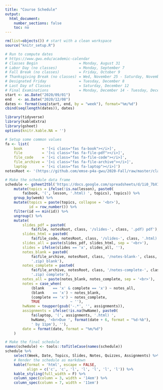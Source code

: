 ```yaml
---
title: "Course Schedule"
output:
  html_document:
    number_sections: false
    toc: no
---
```


```r
rm(list=objects()) # start with a clean workspace
source("knitr_setup.R")
```

```r
# Run to compute dates
# https://www.gwu.edu/academic-calendar
# Classes Begin                   = Monday, August 31
# Labor Day (no classes)          = Monday, September 7
# Fall Break (no classes)         = Friday, October 9
# Thanksgiving Break (no classes) = Wed, November 25 - Saturday, November 28
# Designated Friday               = Tuesday, December 8
# Last Day of Classes             = Saturday, December 12
# Final Examinations              = Monday, December 14 - Tuesday, December 22
start <- as.Date("2020/09/01")
end   <- as.Date("2020/12/08")
dates <- format(seq(start, end, by = "week"), format="%m/%d")
cbind(seq(length(dates)), dates)
```

```r
library(tidyverse)
library(kableExtra)
library(gsheet)
options(knitr.kable.NA = '')

# Setup some common values
fa <- list(
    book         = '[<i class="fas fa-book"></i>]',
    file         = '[<i class="fas fa-file-pdf"></i>]',
    file_code    = '[<i class="fas fa-file-code"></i>]',
    file_archive = '[<i class="fas fa-file-archive"></i>]',
    laptop       = '[<i class="fas fa-laptop"></i>]')
notesRoot <- '(https://github.com/emse-p4a-gwu/2020-Fall/raw/master/class/'

# Make the schedule data frame
schedule <- gsheet2tbl('https://docs.google.com/spreadsheets/d/1i0_7bX1rzy9YC7sSNEDmqgwzQW_VC5DVqr0yqPVpoIQ/edit?usp=sharing') %>%
    mutate(topics = ifelse(!is.na(lesson), paste0(
        fa$book, '(', lesson, '.html) ', topics), topics)) %>%
    group_by(week) %>%
    mutate(topics = paste(topics, collapse = '<br>'),
           id = row_number()) %>%
    filter(id == min(id)) %>%
    ungroup() %>%
    mutate(
        slides_pdf = paste0(
            fa$file, notesRoot, class, '/slides-', class, '.pdf) pdf'),
        slides_html = paste0(
            fa$file_code, notesRoot, class, '/slides-', class, '.html) html'),
        slides_all = paste(slides_pdf, slides_html, sep = '<br>'),
        slides = ifelse(slides == 'x', slides_all, ''),
        notes_blank = paste0(
            fa$file_archive, notesRoot, class, '/notes-blank-', class,
            '.zip) blank'),
        notes_complete = paste0(
            fa$file_archive, notesRoot, class, '/notes-complete-', class,
            '.zip) complete'),
        notes_all = paste(notes_blank, notes_complete, sep = '<br>'),
        notes = case_when(
            (blank    == 'x' & complete == 'x') ~ notes_all,
            (blank    == 'x') ~ notes_blank,
            (complete == 'x') ~ notes_complete,
            TRUE              ~ ''),
        hwName = toupper(gsub('-.*', '', assignments)),
        assignments = ifelse(!is.na(hwName), paste0(
            fa$laptop, '(', assignments, '.html) ',
            hwName, '<br>Due ', format(date + 6, format = "%d-%b"),
            ' by 11pm'), ''),
        date = format(date, format = "%m/%d")
    )

# Make the final schedule
names(schedule) <- tools::toTitleCase(names(schedule))
schedule %>%
    select(Week, Date, Topics, Slides, Notes, Quizzes, Assignments) %>%
    # Render the schedule as markdown
    kable(format = 'html', escape = FALSE,
          align = c('c', 'c', 'l', 'l', 'l', 'l', 'l')) %>%
    kable_styling(full_width = F) %>%
    column_spec(column = 3, width = '14em') %>%
    column_spec(column = 7, width = '11em')
```
